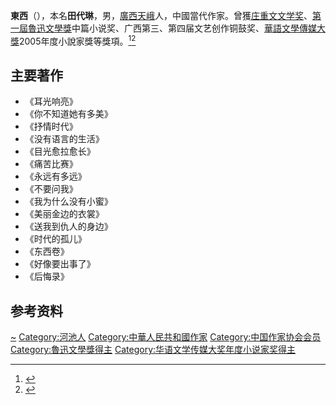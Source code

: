 {{Otheruses|东西 (消歧义)}}

'''東西'''（{{bd|1966年}}），本名'''田代琳'''，男，[[廣西|廣西]][[天峨县|天峨]]人，中國當代作家。曾獲[[庄重文文学奖|庄重文文学奖]]、[[第一屆魯迅文學獎|第一屆魯迅文學獎]]中篇小说奖、广西第三、第四届文艺创作铜鼓奖、[[華語文學傳媒大獎|華語文學傳媒大獎]]2005年度小說家獎等獎項。<ref>{{Cite web|title=东西|url=http://www.chinawriter.com.cn/fwzj/writer/82.shtml|accessdate=2020-01-23|work=中国作家网|archive-date=2020-02-03|archive-url=https://web.archive.org/web/20200203235632/http://www.chinawriter.com.cn/fwzj/writer/82.shtml|dead-url=no}}</ref><ref>{{Cite web|title=作家东西与“文学桂军”:勤奋和执著炼成广西作家群|url=http://www.xinhuanet.com/book/2018-09/20/c_129957306.htm|accessdate=2020-01-23|work=新华网}}</ref>

== 主要著作 ==
*《耳光响亮》
*《你不知道她有多美》
*《抒情时代》
*《没有语言的生活》
*《目光愈拉愈长》 
*《痛苦比赛》 
*《永远有多远》
*《不要问我》 
*《我为什么没有小蜜》 
*《美丽金边的衣裳》
*《送我到仇人的身边》
*《时代的孤儿》 
*《东西卷》 
*《好像要出事了》
*《后悔录》

== 参考资料 ==
{{reflist}}

{{中國作家小作品}}
{{華語文學傳媒大獎年度小說家獎|2005}}
{{庄重文文学奖}}
{{中国作家协会第八届全国委员会}}
{{中国作家协会第九届全国委员会}}

{{Authority control}}
{{DEFAULTSORT:Dongxi東西}}
[[Category:田姓|~]]
[[Category:河池人|Category:河池人]]
[[Category:中華人民共和國作家|Category:中華人民共和國作家]]
[[Category:中国作家协会会员|Category:中国作家协会会员]]
[[Category:魯迅文學獎得主|Category:魯迅文學獎得主]]
[[Category:华语文学传媒大奖年度小说家奖得主|Category:华语文学传媒大奖年度小说家奖得主]]